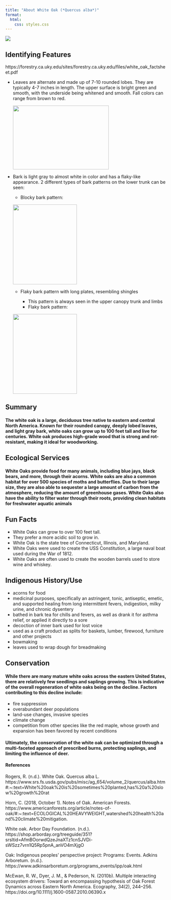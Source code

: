 ```yaml
---
title: "About White Oak (*Quercus alba*)"
format:
  html:
    css: styles.css
---
```


![](White-Oak.jpg)

## Identifying Features

https://forestry.ca.uky.edu/sites/forestry.ca.uky.edu/files/white_oak_factsheet.pdf

* Leaves are alternate and made up of 7-10 rounded lobes. They are typically 4-7 inches in length. The upper surface is bright green and smooth, with the underside being whitened and smooth. Fall colors can range from brown to red.

  ![](whiteoakleaf.jpeg){width=300px height=200px}

* Bark is light gray to almost white in color and has a flaky-like appearance. 2 different types of bark patterns on the lower trunk can be seen:

  * Blocky bark pattern:
  
  ![](bark_blocky.jpeg){width=200px height=250px}
  
  
  * Flaky bark pattern with long plates, resembling shingles
  
    * This pattern is always seen in the upper canopy trunk and limbs
    * Flaky bark pattern:
    
  ![](bark_flaky.png){width=200px height=250px}

## Summary

#### The white oak is a large, deciduous tree native to eastern and central North America. Known for their rounded canopy, deeply lobed leaves, and light gray bark, white oaks can grow up to 100 feet tall and live for centuries. White oak produces high-grade wood that is strong and rot-resistant, making it ideal for woodworking.

## Ecological Services

#### White Oaks provide food for many animals, including blue jays, black bears, and more, through their acorns. White oaks are also a common habitat for over 500 species of moths and butterflies. Due to their large size, they are also able to sequester a large amount of carbon from the atmosphere, reducing the amount of greenhouse gases. White Oaks also have the ability to filter water through their roots, providing clean habitats for freshwater aquatic animals

## Fun Facts
* White Oaks can grow to over 100 feet tall. 
* They prefer a more acidic soil to grow in. 
* White Oak is the state tree of Connecticut, Illinois, and Maryland. 
* White Oaks were used to create the USS Constitution, a large naval boat used        during the War of 1812.
* White Oaks are often used to create the wooden barrels used to store wine and       whiskey. 

## Indigenous History/Use
* acorns for food
* medicinal purposes, specifically an astringent, tonic, antiseptic, emetic, and supported healing from long intermittent fevers, indigestion, milky urine, and chronic dysentery
* bathed in bark tea for chills and fevers, as well as drank it for asthma relief, or applied it directly to a sore 
* decoction of inner bark used for lost voice
* used as a craft product as splits for baskets, lumber, firewood, furniture and other projects
* bowmaking
* leaves used to wrap dough for breadmaking

## Conservation

#### While there are many mature white oaks across the eastern United States, there are relatively few seedlings and saplings growing. This is indicative of the overall regeneration of white oaks being on the decline. Factors contributing to this decline include:
* fire suppression
* overabundant deer populations 
* land-use changes, invasive species
* climate change 
* competition from other species like the red maple, whose growth and expansion has been favored by recent conditions

#### Ultimately, the conservation of the white oak can be optimized through a multi-faceted approach of prescribed burns, protecting saplings, and limiting the influence of deer. 

#### References

Rogers, R. (n.d.). White Oak. Quercus alba L. https://www.srs.fs.usda.gov/pubs/misc/ag_654/volume_2/quercus/alba.htm#:~:text=White%20oak%20is%20sometimes%20planted,has%20a%20slow%20growth%20rat 


Horn, C. (2018, October 1). Notes of Oak. American Forests. https://www.americanforests.org/article/notes-of-oak/#:~:text=ECOLOGICAL%20HEAVYWEIGHT,watershed%20health%20and%20climate%20mitigation. 

White oak. Arbor Day Foundation. (n.d.). https://shop.arborday.org/treeguide/351?srsltid=AfmBOorwdQzeJnaXTz1cnSJVDi-sWSzz7vrn1Q5Rp5pnA_anVO4mXjgO 

Oak: Indigenous peoples’ perspective project: Programs: Events. Adkins Arboretum. (n.d.). https://www.adkinsarboretum.org/programs_events/ipp/oak.html 

McEwan, R. W., Dyer, J. M., & Pederson, N. (2010b). Multiple interacting ecosystem drivers: Toward an encompassing hypothesis of Oak Forest Dynamics across Eastern North America. Ecography, 34(2), 244–256. https://doi.org/10.1111/j.1600-0587.2010.06390.x 





